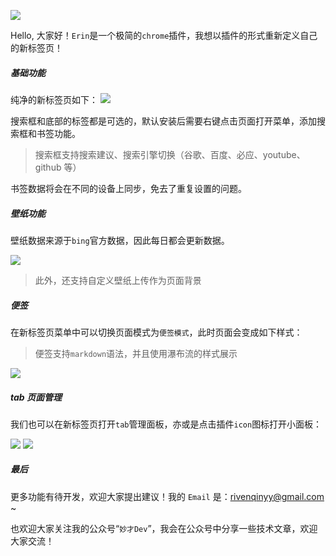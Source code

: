 
![](https://lh3.googleusercontent.com/LcAQ86qgz4NsdEhFLWzFZBmz4VPDyGiNRoVpEn3qA6o6iysSUuuztMrSwTJIcjHEyv-3PPGzZnoADm5o4oSIsOTzdw=w128-h128-e365-rj-sc0x00ffffff)

Hello, 大家好！`Erin`是一个极简的`chrome`插件，我想以插件的形式重新定义自己的新标签页！

##### 基础功能
纯净的新标签页如下：
![](https://camo.githubusercontent.com/78e29503a465d19aebd34cffb761a6758bb93b539dc30042de1c2ee3dd38614b/68747470733a2f2f692e696d6775722e636f6d2f4d46336a574e462e6a706567)

搜索框和底部的标签都是可选的，默认安装后需要右键点击页面打开菜单，添加搜索框和书签功能。

> 搜索框支持搜索建议、搜索引擎切换（谷歌、百度、必应、youtube、github 等）

书签数据将会在不同的设备上同步，免去了重复设置的问题。

##### 壁纸功能

壁纸数据来源于`bing`官方数据，因此每日都会更新数据。

![](https://user-images.githubusercontent.com/136426260/256231554-59e04311-de51-45bf-95cd-29ac23d0aabd.png)

> 此外，还支持自定义壁纸上传作为页面背景

##### 便签

在新标签页菜单中可以切换页面模式为`便签模式`，此时页面会变成如下样式：

> 便签支持`markdown`语法，并且使用瀑布流的样式展示

![](https://user-images.githubusercontent.com/23721611/256232944-9862549c-6d65-4dc7-8900-1c9e6d10522f.png)

##### tab 页面管理

我们也可以在新标签页打开`tab`管理面板，亦或是点击插件`icon`图标打开小面板：

![](https://user-images.githubusercontent.com/136426260/256234768-67fad8b6-3a15-4cae-b4b6-135c5f3c2b86.png)
![](https://user-images.githubusercontent.com/136426260/256234891-4c70365f-9e97-464b-a333-1eef5df0f907.png)


##### 最后

更多功能有待开发，欢迎大家提出建议！我的 `Email` 是：rivenqinyy@gmail.com ~

也欢迎大家关注我的公众号“`妙才Dev`”，我会在公众号中分享一些技术文章，欢迎大家交流！


